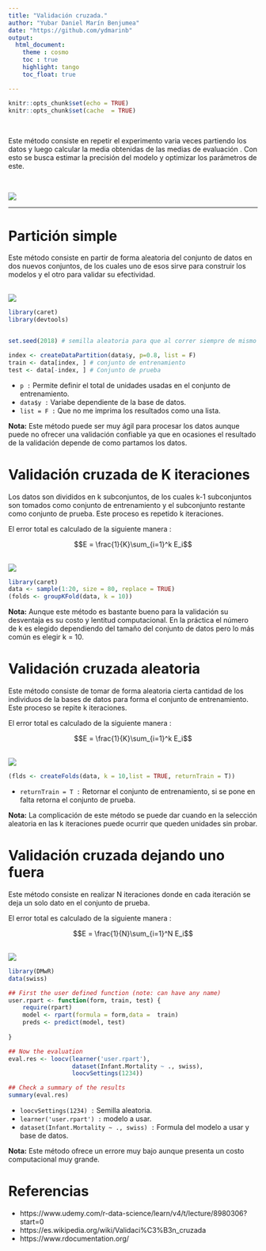 ```yaml
---
title: "Validación cruzada."
author: "Yubar Daniel Marín Benjumea"
date: "https://github.com/ydmarinb"
output: 
  html_document:
    theme : cosmo
    toc : true
    highlight: tango
    toc_float: true

---
```


```r
knitr::opts_chunk$set(echo = TRUE)
knitr::opts_chunk$set(cache  = TRUE)
```


<br>


Este método consiste en repetir el experimento varia veces partiendo los datos y luego calcular la media obtenidas de las medias de evaluación . Con esto se busca estimar la precisión del modelo  y optimizar los parámetros de este.


<br>



![](valida1.jpg)


***




# Partición simple

Este método consiste en partir de forma aleatoria del conjunto de datos en dos nuevos conjuntos, de los cuales uno de esos sirve para construir los modelos y el otro para validar su efectividad.

<br>
![](valida2.jpg)
<br>


```r
library(caret)
library(devtools)


set.seed(2018) # semilla aleatoria para que al correr siempre de mismo resultado

index <- createDataPartition(data$y, p=0.8, list = F)
train <- data[index, ] # conjunto de entrenamiento
test <- data[-index, ] # Conjunto de prueba

```

* `p :` Permite definir el total de unidades usadas en el conjunto de entrenamiento.
* `data$y :` Variabe dependiente de la base de datos.
* `list = F : ` Que no me imprima los resultados como una lista.

**Nota:** Este método puede ser muy ágil para procesar los datos aunque puede no ofrecer una validación confiable ya que en ocasiones el resultado de la validación depende de como partamos los datos.


# Validación cruzada de K iteraciones


Los datos son divididos en k subconjuntos, de los cuales k-1 subconjuntos son tomados como conjunto de entrenamiento y el subconjunto restante como conjunto de prueba. Este proceso es repetido k iteraciones.

El error total es calculado de la siguiente manera :

$$E = \frac{1}{K}\sum_{i=1}^k E_i$$


<br>
![](valida3.jpg)
<br>


```r
library(caret)
data <- sample(1:20, size = 80, replace = TRUE)
(folds <- groupKFold(data, k = 10))


```


**Nota:** Aunque este método es bastante bueno para la validación su desventaja es su costo y lentitud computacional. En la práctica el número de k es elegido dependiendo del tamaño del conjunto de datos pero lo más común es elegir k = 10.




# Validación cruzada aleatoria


Este método consiste de tomar de forma aleatoria cierta cantidad de los individuos de la bases de datos para forma el conjunto de entrenamiento. Este proceso se repite k iteraciones.

El error total es calculado de la siguiente manera :

$$E = \frac{1}{K}\sum_{i=1}^k E_i$$

<br>
![](valida4.jpg)
<br>

```r
(flds <- createFolds(data, k = 10,list = TRUE, returnTrain = T))
```

* `returnTrain = T :` Retornar el conjunto de entrenamiento, si se pone en falta retorna el conjunto de prueba.

**Nota:** La complicación de este método se puede dar cuando en la selección aleatoria en las k iteraciones puede ocurrir que queden unidades sin probar.

# Validación cruzada dejando uno fuera

Este método consiste en realizar  N iteraciones donde en cada iteración se deja un solo dato en el conjunto de prueba.


El error total es calculado de la siguiente manera :

$$E = \frac{1}{N}\sum_{i=1}^N E_i$$

<br>
![](valida5.jpg)
<br>

```r
library(DMwR)
data(swiss)

## First the user defined function (note: can have any name)
user.rpart <- function(form, train, test) {
    require(rpart)
    model <- rpart(formula = form,data =  train)
    preds <- predict(model, test)
  
}

## Now the evaluation
eval.res <- loocv(learner('user.rpart'),
                  dataset(Infant.Mortality ~ ., swiss),
                  loocvSettings(1234))

## Check a summary of the results
summary(eval.res)
```

* `loocvSettings(1234) : ` Semilla aleatoria.
* `learner('user.rpart') :` modelo a usar.
* `dataset(Infant.Mortality ~ ., swiss) :` Formula del modelo a usar y base de datos.

**Nota:** Este método ofrece un errore muy bajo aunque presenta un costo computacional muy grande.

# Referencias

* https://www.udemy.com/r-data-science/learn/v4/t/lecture/8980306?start=0
* https://es.wikipedia.org/wiki/Validaci%C3%B3n_cruzada
* https://www.rdocumentation.org/